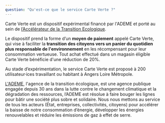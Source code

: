 ```yaml
---
question: "Qu'est-ce que le service Carte Verte ?"
---
```

Carte Verte est un dispositif expérimental financé par l'ADEME et porté au sein de [l’Accélérateur de la Transition Ecologique](https://beta.gouv.fr/incubateurs/ademe.html). 

Le dispositif prend la forme d’un **moyen de paiement** appelé Carte Verte, qui vise à faciliter la **transition des citoyens vers un panier du quotidien plus responsable de l'environnement** en les récompensant pour leur consommation vertueuse. Tout achat effectué dans un magasin éligible Carte Verte bénéficie d'une réduction de 20%.

Au stade d’expérimentation, le service Carte Verte est proposé à 200 utilisateur·ices travaillant ou habitant à Angers Loire Métropole.

[L'ADEME](https://www.ademe.fr/lagence/), l'agence de la transition écologique, est une agence publique engagée depuis 30 ans dans la lutte contre le changement climatique et la dégradation des ressources, l’ADEME est résolue à faire bouger les lignes pour bâtir une société plus sobre et solidaire. Nous nous mettons au service de tous les acteurs (État, entreprises, collectivités, citoyens) pour accélérer la baisse de notre consommation d’énergie, développer les énergies renouvelables et réduire les émissions de gaz à effet de serre. 
